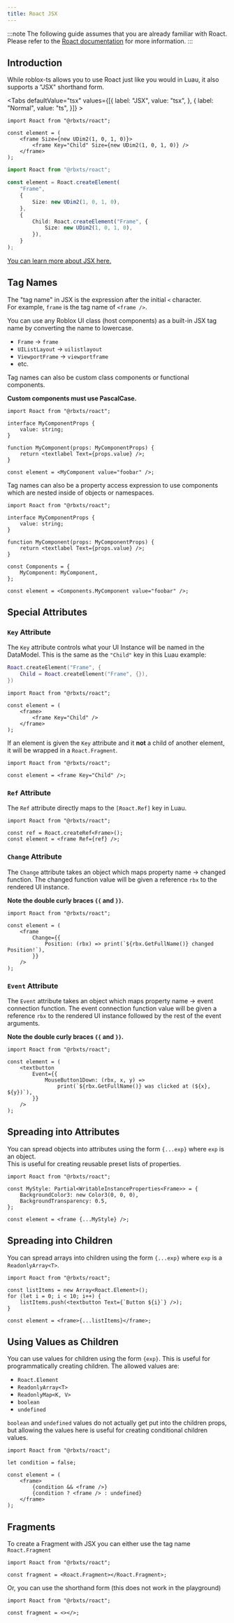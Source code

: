```yaml
---
title: Roact JSX
---
```


:::note
The following guide assumes that you are already familiar with Roact. <br/>
Please refer to the [Roact documentation](https://roblox.github.io/roact/) for more information.
:::

## Introduction

While roblox-ts allows you to use Roact just like you would in Luau, it also supports a "JSX" shorthand form.


<Tabs defaultValue="tsx" values={[{ label: "JSX", value: "tsx", }, { label: "Normal", value: "ts", }]} >
<TabItem value="tsx">

```tsx
import Roact from "@rbxts/roact";

const element = (
	<frame Size={new UDim2(1, 0, 1, 0)}>
		<frame Key="Child" Size={new UDim2(1, 0, 1, 0)} />
	</frame>
);
```

</TabItem>
<TabItem value="ts">

```ts
import Roact from "@rbxts/roact";

const element = Roact.createElement(
	"Frame",
	{
		Size: new UDim2(1, 0, 1, 0),
	},
	{
		Child: Roact.createElement("Frame", {
			Size: new UDim2(1, 0, 1, 0),
		}),
	}
);
```

</TabItem>
</Tabs>

[You can learn more about JSX here.](https://reactjs.org/docs/introducing-jsx.html)

## Tag Names

The "tag name" in JSX is the expression after the initial `<` character. <br/>
For example, `frame` is the tag name of `<frame />`.

You can use any Roblox UI class (host components) as a built-in JSX tag name by converting the name to lowercase.

-   `Frame` → `frame`
-   `UIListLayout` → `uilistlayout`
-   `ViewportFrame` → `viewportframe`
-   etc.

Tag names can also be custom class components or functional components.

**Custom components must use PascalCase.**

```tsx
import Roact from "@rbxts/roact";

interface MyComponentProps {
	value: string;
}

function MyComponent(props: MyComponentProps) {
	return <textlabel Text={props.value} />;
}

const element = <MyComponent value="foobar" />;
```

Tag names can also be a property access expression to use components which are nested inside of objects or namespaces.

```tsx
import Roact from "@rbxts/roact";

interface MyComponentProps {
	value: string;
}

function MyComponent(props: MyComponentProps) {
	return <textlabel Text={props.value} />;
}

const Components = {
	MyComponent: MyComponent,
};

const element = <Components.MyComponent value="foobar" />;
```

## Special Attributes

### `Key` Attribute

The `Key` attribute controls what your UI Instance will be named in the DataModel. This is the same as the `"Child"` key in this Luau example:

```lua
Roact.createElement("Frame", {
	Child = Roact.createElement("Frame", {}),
})
```

```tsx
import Roact from "@rbxts/roact";

const element = (
	<frame>
		<frame Key="Child" />
	</frame>
);
```

If an element is given the `Key` attribute and it **not** a child of another element, it will be wrapped in a `Roact.Fragment`.

```tsx
import Roact from "@rbxts/roact";

const element = <frame Key="Child" />;
```

### `Ref` Attribute

The `Ref` attribute directly maps to the `[Roact.Ref]` key in Luau.

```tsx
import Roact from "@rbxts/roact";

const ref = Roact.createRef<Frame>();
const element = <frame Ref={ref} />;
```

### `Change` Attribute

The `Change` attribute takes an object which maps property name -> changed function. The changed function value will be given a reference `rbx` to the rendered UI instance.

**Note the double curly braces `{{` and `}}`.**

```tsx
import Roact from "@rbxts/roact";

const element = (
	<frame
		Change={{
			Position: (rbx) => print(`${rbx.GetFullName()} changed Position!`),
		}}
	/>
);
```

### `Event` Attribute

The `Event` attribute takes an object which maps property name -> event connection function. The event connection function value will be given a reference `rbx` to the rendered UI instance followed by the rest of the event arguments.

**Note the double curly braces `{{` and `}}`.**

```tsx
import Roact from "@rbxts/roact";

const element = (
	<textbutton
		Event={{
			MouseButton1Down: (rbx, x, y) =>
				print(`${rbx.GetFullName()} was clicked at (${x}, ${y})`),
		}}
	/>
);
```

## Spreading into Attributes

You can spread objects into attributes using the form `{...exp}` where `exp` is an object. <br/>
This is useful for creating reusable preset lists of properties.

```tsx
import Roact from "@rbxts/roact";

const MyStyle: Partial<WritableInstanceProperties<Frame>> = {
	BackgroundColor3: new Color3(0, 0, 0),
	BackgroundTransparency: 0.5,
};

const element = <frame {...MyStyle} />;
```

## Spreading into Children

You can spread arrays into children using the form `{...exp}` where `exp` is a `ReadonlyArray<T>`.

```tsx
import Roact from "@rbxts/roact";

const listItems = new Array<Roact.Element>();
for (let i = 0; i < 10; i++) {
	listItems.push(<textbutton Text={`Button ${i}`} />);
}

const element = <frame>{...listItems}</frame>;
```

## Using Values as Children

You can use values for children using the form `{exp}`. This is useful for programmatically creating children. The allowed values are:

-   `Roact.Element`
-   `ReadonlyArray<T>`
-   `ReadonlyMap<K, V>`
-   `boolean`
-   `undefined`

`boolean` and `undefined` values do not actually get put into the children props, but allowing the values here is useful for creating conditional children values.

```tsx
import Roact from "@rbxts/roact";

let condition = false;

const element = (
	<frame>
		{condition && <frame />}
		{condition ? <frame /> : undefined}
	</frame>
);
```

## Fragments

To create a Fragment with JSX you can either use the tag name `Roact.Fragment`

```tsx
import Roact from "@rbxts/roact";

const fragment = <Roact.Fragment></Roact.Fragment>;
```

Or, you can use the shorthand form (this does not work in the playground)

```tsx
import Roact from "@rbxts/roact";

const fragment = <></>;
```
